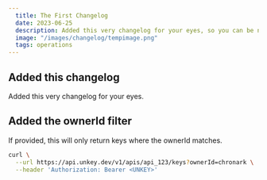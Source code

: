 ```yaml
---
  title: The First Changelog
  date: 2023-06-25
  description: Added this very changelog for your eyes, so you can be notified for all our features.
  image: "/images/changelog/tempimage.png"
  tags: operations
---
```




## Added this changelog
Added this very changelog for your eyes.

## Added the ownerId filter

If provided, this will only return keys where the ownerId matches.
```bash
curl \
  --url https://api.unkey.dev/v1/apis/api_123/keys?ownerId=chronark \
  --header 'Authorization: Bearer <UNKEY>'
```
